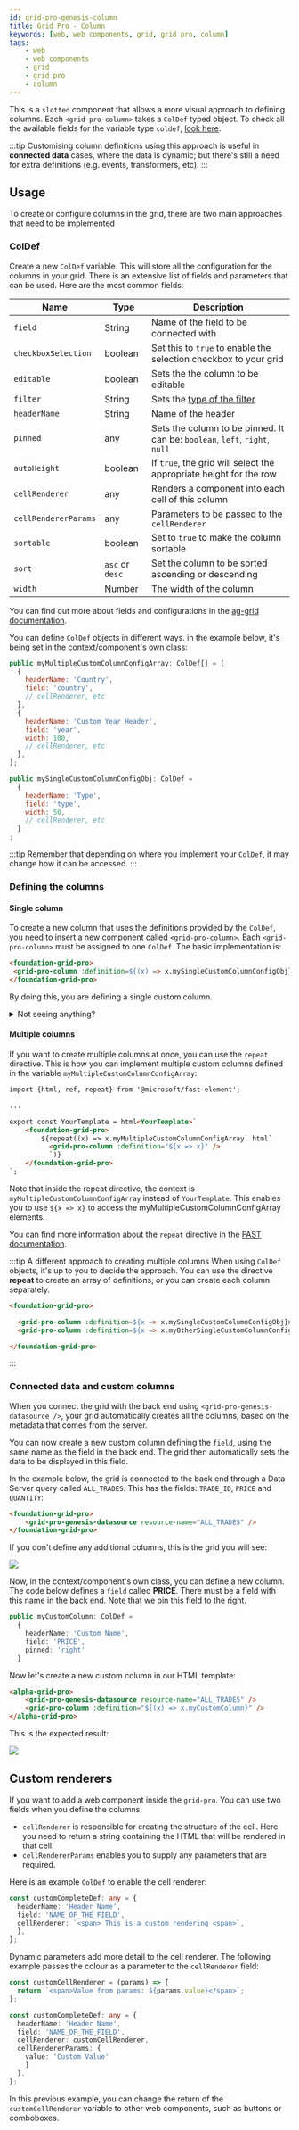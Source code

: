 ```yaml
---
id: grid-pro-genesis-column
title: Grid Pro - Column
keywords: [web, web components, grid, grid pro, column]
tags:
    - web
    - web components
    - grid
    - grid pro
    - column
---
```


This is a `slotted` component that allows a more visual approach to defining columns. Each `<grid-pro-column>` takes a `ColDef` typed object. To check all the available fields for the variable type `coldef`, [look here](https://www.ag-grid.com/javascript-data-grid/column-properties/).

:::tip 
Customising column definitions using this approach is useful in **connected data** cases, where the data is dynamic; but there's still a need for extra definitions (e.g. events, transformers, etc).
:::

## Usage

To create or configure columns in the grid, there are two main approaches that need to be implemented

### ColDef

Create a new `ColDef` variable. This will store all the configuration for the columns in your grid. There is an extensive list of fields and parameters that can be used. Here are the most common fields:


|Name  | Type | Description|
|------|------|-------|
|`field` | String | Name of the field to be connected with |
|`checkboxSelection` | boolean | Set this to `true` to enable the selection checkbox to your grid |
|`editable` | boolean | Sets the the column to be editable |
|`filter`| String | Sets the [type of the filter](https://www.ag-grid.com/javascript-data-grid/filtering/#column-filter-types) |
| `headerName` | String | Name of the header |
|`pinned` | any | Sets the column to be pinned. It can be: `boolean`, `left`, `right`, `null`|
|`autoHeight` | boolean | If `true`, the grid will select the appropriate height for the row |
|`cellRenderer` | any | Renders a component into each cell of this column |
|`cellRendererParams` | any | Parameters to be passed to the `cellRenderer` |
|`sortable`| boolean | Set to `true` to make the column sortable |
|`sort` | `asc` or `desc` | Set the column to be sorted ascending or descending |
|`width`| Number | The width of the column |

You can find out more about fields and configurations in the [ag-grid documentation](https://www.ag-grid.com/javascript-data-grid/column-properties/).

You can define `ColDef` objects in different ways. in the example below, it's being set in the context/component's own class:

```jsx title="ColDef array setting custom headerName and others"
public myMultipleCustomColumnConfigArray: ColDef[] = [
  {
    headerName: 'Country',
    field: 'country',
    // cellRenderer, etc
  },
  {
    headerName: 'Custom Year Header',
    field: 'year',
    width: 100,
    // cellRenderer, etc
  },
];
```

```jsx title="Single column defintion"
public mySingleCustomColumnConfigObj: ColDef =
  {
    headerName: 'Type',
    field: 'type',
    width: 50,
    // cellRenderer, etc
  }
;
```
:::tip
Remember that depending on where you implement your `ColDef`, it may change how it can be accessed.
:::

### Defining the columns

#### Single column
To create a new column that uses the definitions provided by the `ColDef`, you need to insert a new component called `<grid-pro-column>`. Each `<grid-pro-column>` must be assigned to one `ColDef`. The basic implementation is:

```html title="Defining a single custom column"
<foundation-grid-pro>
 <grid-pro-column :definition=${(x) => x.mySingleCustomColumnConfigObj} />
</foundation-grid-pro>
```

By doing this, you are defining a single custom column.

<details><summary>Not seeing anything?</summary>
<p>

If you try to implement this code, you might not be able to see the grid created because this grid has no data. Once you [connect your grid with the back-end](../grid-pro-connected) or [insert simple data manually](../grid-pro-simple), you will be able to see the grid with your custom column.

</p>
</details>

#### Multiple columns

If you want to create multiple columns at once, you can use the `repeat` directive. This is how you can implement multiple custom columns defined in the variable `myMultipleCustomColumnConfigArray`:

```html {1,7-9} title="Using repeat to create multiple columns"
import {html, ref, repeat} from '@microsoft/fast-element';

...

export const YourTemplate = html<YourTemplate>`
    <foundation-grid-pro>
        ${repeat((x) => x.myMultipleCustomColumnConfigArray, html`
          <grid-pro-column :definition="${x => x}" />
          `)}
    </foundation-grid-pro>
`;
```
Note that inside the repeat directive, the context is `myMultipleCustomColumnConfigArray` instead of `YourTemplate`. This enables you to use `${x => x}` to access the myMultipleCustomColumnConfigArray elements.

You can find more information about the `repeat` directive in the [FAST documentation](https://www.fast.design/docs/fast-element/using-directives/#the-repeat-directive).

:::tip A different approach to creating multiple columns
When using `ColDef` objects, it's up to you to decide the approach. You can use the directive **repeat** to create an array of definitions, or you can create each column separately.

```html title="Using the ColDef array of objects with an extra single object"
<foundation-grid-pro>

  <grid-pro-column :definition=${x => x.mySingleCustomColumnConfigObj}></grid-pro-column>
  <grid-pro-column :definition=${x => x.myOtherSingleCustomColumnConfigObj}></grid-pro-column>

</foundation-grid-pro>
```
:::
### Connected data and custom columns

When you connect the grid with the back end using `<grid-pro-genesis-datasource />`, your grid automatically creates all the columns, based on the metadata that comes from the server.

You can now create a new custom column defining the `field`, using the same name as the field in the back end. The grid then automatically sets the data to be displayed in this field. 

In the example below, the grid is connected to the back end through a Data Server query called `ALL_TRADES`. This has the fields: `TRADE_ID`, `PRICE` and `QUANTITY`:

```html
<foundation-grid-pro>
    <grid-pro-genesis-datasource resource-name="ALL_TRADES" />
</foundation-grid-pro>
```

If you don't define any additional columns, this is the grid you will see:

![](/img/grid-trade-quantity-price.png)

Now, in the context/component's own class, you can define a new column. The code below defines a `field` called **PRICE**. There must be a field with this name in the back end. Note that we pin this field to the right.

```ts
public myCustomColumn: ColDef =
  {
    headerName: 'Custom Name',
    field: 'PRICE',
    pinned: 'right'
  }
```

 Now let's create a new custom column in our HTML template:

```html
<alpha-grid-pro>
    <grid-pro-genesis-datasource resource-name="ALL_TRADES" />
    <grid-pro-column :definition="${(x) => x.myCustomColumn}" />
</alpha-grid-pro>
```

This is the expected result:

![](/img/grid-custom-field.png)

## Custom renderers

If you want to add a web component inside the `grid-pro`. You can use two fields when you define the columns:
- `cellRenderer` is responsible for creating the structure of the cell. Here you need to return a string containing the HTML that will be rendered in that cell.
- `cellRendererParams` enables you to supply any parameters that are required.

Here is an example `ColDef` to enable the cell renderer:

```ts
const customCompleteDef: any = {
  headerName: 'Header Name',
  field: 'NAME_OF_THE_FIELD',
  cellRenderer: `<span> This is a custom rendering <span>`,
  },
};
```

Dynamic parameters add more detail to the cell renderer. The following example passes the colour as a parameter to the `cellRenderer` field:

```ts
const customCellRenderer = (params) => {
  return `<span>Value from params: ${params.value}</span>`;
};

const customCompleteDef: any = {
  headerName: 'Header Name',
  field: 'NAME_OF_THE_FIELD',
  cellRenderer: customCellRenderer,
  cellRendererParams: {
    value: 'Custom Value'
    }
  },
};
```

In this previous example, you can change the return of the `customCellRenderer` variable to other web components, such as buttons or comboboxes.
